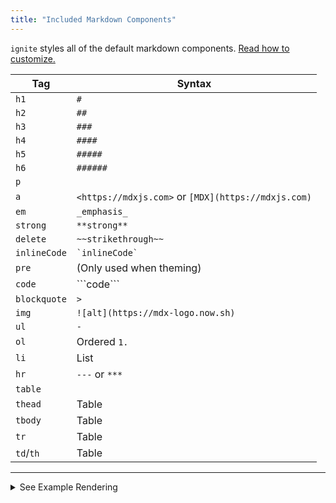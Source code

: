 ```yaml
---
title: "Included Markdown Components"
---
```


`ignite` styles all of the default markdown components. [Read how to customize.](../advanced-features/theming)

| Tag          | Syntax                                              |
| ------------ | --------------------------------------------------- |
| `h1`         | `#`                                                 |
| `h2`         | `##`                                                |
| `h3`         | `###`                                               |
| `h4`         | `####`                                              |
| `h5`         | `#####`                                             |
| `h6`         | `######`                                            |
| `p`          |                                                     |
| `a`          | `<https://mdxjs.com>` or `[MDX](https://mdxjs.com)` |
| `em`         | `_emphasis_`                                        |
| `strong`     | `**strong**`                                        |
| `delete`     | `~~strikethrough~~`                                 |
| `inlineCode` | `` `inlineCode` ``                                  |
| `pre`        | (Only used when theming)                            |
| `code`       | \`\`\`code\`\`\`                                    |
| `blockquote` | `>`                                                 |
| `img`        | `![alt](https://mdx-logo.now.sh)`                   |
| `ul`         | `-`                                                 |
| `ol`         | Ordered `1.`                                        |
| `li`         | List                                                |
| `hr`         | `---` or `***`                                      |
| `table`      |                                                     |
| `thead`      | Table                                               |
| `tbody`      | Table                                               |
| `tr`         | Table                                               |
| `td`/`th`    | Table                                               |

---

<details>
<summary>See Example Rendering</summary>

# Heading Level 1 (`abcde`)

## Heading Level 2 (`abcde`)

### Heading Level 3 (`abcde`)

#### Heading Level 4 (`abcde`)

##### Heading Level 5 (`abcde`)

###### Heading Level 6 (`abcde`)

This is a paragraph of text

[a link](./multi-docs)

_Emphasized text_

**Strong text**

~~Strikethrough text~~

`inline code`

```md
# A block of code
```

> A block quote

<div style={{maxWidth: 100}}>

![Image Alt Text](/logo.svg)

</div>

- An Example
- Of an unordered
- List

1. An Example
2. Of an ordered
3. List

---

| Title | Descriptions |
| ----- | ------------ |
| foo   | bar          |

</details>
